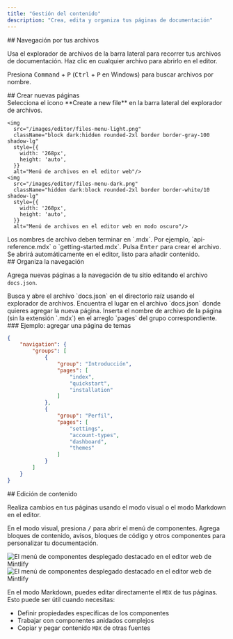```yaml
---
title: "Gestión del contenido"
description: "Crea, edita y organiza tus páginas de documentación"
---
```


<div id="navigating-your-files">
  ## Navegación por tus archivos
</div>

Usa el explorador de archivos de la barra lateral para recorrer tus archivos de documentación. Haz clic en cualquier archivo para abrirlo en el editor.

Presiona <kbd>Command</kbd> + <kbd>P</kbd> (<kbd>Ctrl</kbd> + <kbd>P</kbd> en Windows) para buscar archivos por nombre.

<div id="creating-new-pages">
  ## Crear nuevas páginas
</div>

<Steps>
  <Step title="Crear un archivo nuevo">
    Selecciona el icono **Create a new file** en la barra lateral del explorador de archivos.
    
    <img
      src="/images/editor/files-menu-light.png"
      className="block dark:hidden rounded-2xl border border-gray-100 shadow-lg"
      style={{
        width: '268px',
        height: 'auto',
      }}
      alt="Menú de archivos en el editor web"/>
    <img
      src="/images/editor/files-menu-dark.png"
      className="hidden dark:block rounded-2xl border border-white/10 shadow-lg"
      style={{
        width: '268px',
        height: 'auto',
      }}
      alt="Menú de archivos en el editor web en modo oscuro"/>
  </Step>
  <Step title="Introduce un nombre de archivo">
    Los nombres de archivo deben terminar en `.mdx`. Por ejemplo, `api-reference.mdx` o `getting-started.mdx`.
  </Step>
  <Step title="Crear y abrir">
    Pulsa <kbd>Enter</kbd> para crear el archivo. Se abrirá automáticamente en el editor, listo para añadir contenido.
  </Step>
</Steps>

<div id="organizing-your-navigation">
  ## Organiza la navegación
</div>

Agrega nuevas páginas a la navegación de tu sitio editando el archivo `docs.json`.

<Steps>
  <Step title="Abrir docs.json">
    Busca y abre el archivo `docs.json` en el directorio raíz usando el explorador de archivos.
  </Step>
  <Step title="Ubicar la sección de navegación">
    Encuentra el lugar en el archivo `docs.json` donde quieres agregar la nueva página.
  </Step>
  <Step title="Agregar tu página">
    Inserta el nombre de archivo de la página (sin la extensión `.mdx`) en el arreglo `pages` del grupo correspondiente.
  </Step>
</Steps>

<div id="example-adding-a-themes-page">
  ### Ejemplo: agregar una página de temas
</div>

```json title="Agregar una página de temas al grupo Profile" highlight="18"
{
    "navigation": {
        "groups": [
            {
                "group": "Introducción",
                "pages": [
                    "index",
                    "quickstart", 
                    "installation"
                ]
            },
            {
                "group": "Perfil",
                "pages": [
                    "settings",
                    "account-types", 
                    "dashboard",
                    "themes"
                ]
            }
        ]
    }
}
```

<div id="editing-content">
  ## Edición de contenido
</div>

Realiza cambios en tus páginas usando el modo visual o el modo Markdown en el editor.

En el modo visual, presiona <kbd>/</kbd> para abrir el menú de componentes. Agrega bloques de contenido, avisos, bloques de código y otros componentes para personalizar tu documentación.

<Frame>
  <img 
    src="/images/editor/component-menu-light.png" 
    alt="El menú de componentes desplegado destacado en el editor web de Mintlify" 
    className="block dark:hidden" 
  />
  <img 
    src="/images/editor/component-menu-dark.png" 
    alt="El menú de componentes desplegado destacado en el editor web de Mintlify" 
    className="hidden dark:block" 
  />
</Frame>

En el modo Markdown, puedes editar directamente el `MDX` de tus páginas. Esto puede ser útil cuando necesitas:

- Definir propiedades específicas de los componentes
- Trabajar con componentes anidados complejos
- Copiar y pegar contenido `MDX` de otras fuentes